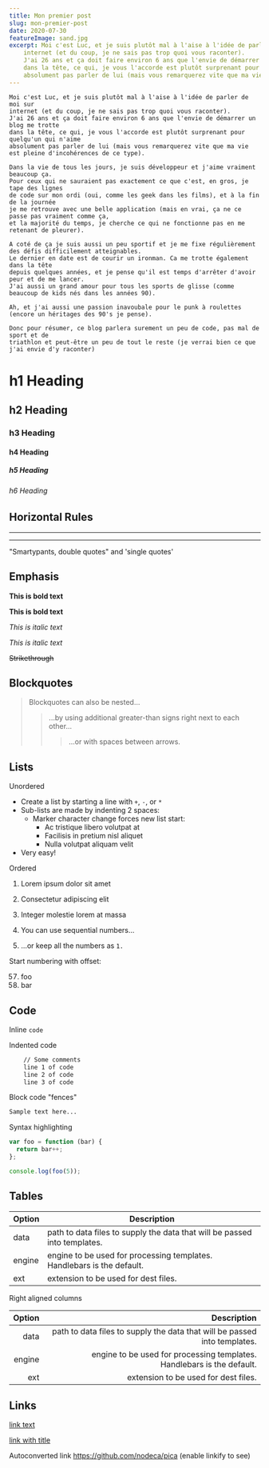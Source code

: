 ```yaml
---
title: Mon premier post
slug: mon-premier-post
date: 2020-07-30
featureImage: sand.jpg
excerpt: Moi c'est Luc, et je suis plutôt mal à l'aise à l'idée de parler de moi sur
    internet (et du coup, je ne sais pas trop quoi vous raconter).
    J'ai 26 ans et ça doit faire environ 6 ans que l'envie de démarrer un blog me trotte
    dans la tête, ce qui, je vous l'accorde est plutôt surprenant pour quelqu'un qui n'aime
    absolument pas parler de lui (mais vous remarquerez vite que ma vie est pleine d'incohérences de ce type).
---
```


    Moi c'est Luc, et je suis plutôt mal à l'aise à l'idée de parler de moi sur
    internet (et du coup, je ne sais pas trop quoi vous raconter).
    J'ai 26 ans et ça doit faire environ 6 ans que l'envie de démarrer un blog me trotte
    dans la tête, ce qui, je vous l'accorde est plutôt surprenant pour quelqu'un qui n'aime
    absolument pas parler de lui (mais vous remarquerez vite que ma vie est pleine d'incohérences de ce type).

    Dans la vie de tous les jours, je suis développeur et j'aime vraiment beaucoup ça.
    Pour ceux qui ne sauraient pas exactement ce que c'est, en gros, je tape des lignes
    de code sur mon ordi (oui, comme les geek dans les films), et à la fin de la journée
    je me retrouve avec une belle application (mais en vrai, ça ne ce passe pas vraiment comme ça,
    et la majorité du temps, je cherche ce qui ne fonctionne pas en me retenant de pleurer).

    A coté de ça je suis aussi un peu sportif et je me fixe régulièrement des défis difficilement atteignables.
    Le dernier en date est de courir un ironman. Ca me trotte également dans la tête
    depuis quelques années, et je pense qu'il est temps d'arrêter d'avoir peur et de me lancer.
    J'ai aussi un grand amour pour tous les sports de glisse (comme beaucoup de kids nés dans les années 90).

    Ah, et j'ai aussi une passion inavoubale pour le punk à roulettes (encore un héritages des 90's je pense).

    Donc pour résumer, ce blog parlera surement un peu de code, pas mal de sport et de
    triathlon et peut-être un peu de tout le reste (je verrai bien ce que j'ai envie d'y raconter)

# h1 Heading
## h2 Heading
### h3 Heading
#### h4 Heading
##### h5 Heading
###### h6 Heading


## Horizontal Rules

___

---


"Smartypants, double quotes" and 'single quotes'



## Emphasis

**This is bold text**

__This is bold text__

*This is italic text*

_This is italic text_

~~Strikethrough~~


## Blockquotes


> Blockquotes can also be nested...
>> ...by using additional greater-than signs right next to each other...
> > > ...or with spaces between arrows.


## Lists

Unordered

+ Create a list by starting a line with `+`, `-`, or `*`
+ Sub-lists are made by indenting 2 spaces:
  - Marker character change forces new list start:
    * Ac tristique libero volutpat at
    + Facilisis in pretium nisl aliquet
    - Nulla volutpat aliquam velit
+ Very easy!

Ordered

1. Lorem ipsum dolor sit amet
2. Consectetur adipiscing elit
3. Integer molestie lorem at massa


1. You can use sequential numbers...
1. ...or keep all the numbers as `1.`

Start numbering with offset:

57. foo
1. bar


## Code

Inline `code`

Indented code

```html
    // Some comments
    line 1 of code
    line 2 of code
    line 3 of code
```

Block code "fences"

``` css
Sample text here...
```

Syntax highlighting

``` js
var foo = function (bar) {
  return bar++;
};

console.log(foo(5));
```

## Tables

| Option | Description |
| ------ | ----------- |
| data   | path to data files to supply the data that will be passed into templates. |
| engine | engine to be used for processing templates. Handlebars is the default. |
| ext    | extension to be used for dest files. |

Right aligned columns

| Option | Description |
| ------:| -----------:|
| data   | path to data files to supply the data that will be passed into templates. |
| engine | engine to be used for processing templates. Handlebars is the default. |
| ext    | extension to be used for dest files. |


## Links

[link text](http://dev.nodeca.com)

[link with title](http://nodeca.github.io/pica/demo/ "title text!")

Autoconverted link https://github.com/nodeca/pica (enable linkify to see)
